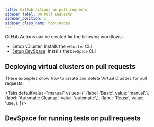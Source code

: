 ```yaml
---
title: GitHub actions on pull requests
sidebar_label: On Pull Requests
sidebar_position: 1
sidebar_class_name: host-nodes
---
```






<TenancySupport hostNodes="true" />

GitHub Actions can be created for the following workflows:
- [Setup vCluster](https://github.com/loft-sh/setup-vcluster): Installs the `vCluster` CLI
- [Setup DevSpace](https://github.com/loft-sh/setup-devspace): Installs the `DevSpace` CLI

## Deploying virtual clusters on pull requests

These examples show how to create and delete Virtual Clusters for pull requests.

<Tabs
    defaultValue="manual"
    values={[
        {label: 'Basic', value: 'manual',},
        {label: 'Automatic Cleanup', value: 'automatic',},
        {label: 'Reuse', value: 'use',},
    ]}>
    <TabItem value="manual">
        <PartialIntegrationsVclusterPullRequestManual/>
    </TabItem>
    <TabItem value="use">
        <PartialIntegrationsVclusterPullRequestUse/>
    </TabItem>
    <TabItem value="automatic">
        <PartialIntegrationsVclusterPullRequestAutomatic/>
    </TabItem>
</Tabs>

## DevSpace for running tests on pull requests

<PartialIntegrationsPullRequestDevspace/>

